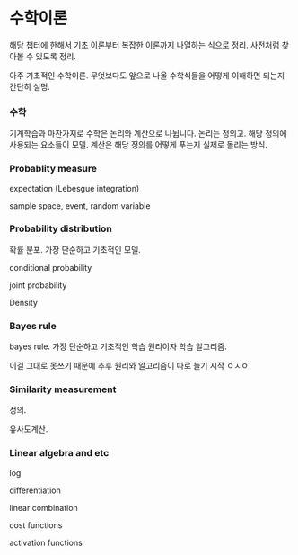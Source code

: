 # 수학이론 {#math}

해당 챕터에 한해서 기초 이론부터 복잡한 이론까지 나열하는 식으로 정리.
사전처럼 찾아볼 수 있도록 정리.

아주 기초적인 수학이론.
무엇보다도 앞으로 나올 수학식들을 어떻게 이해하면 되는지 간단히 설명.

### 수학 {-}

기계학습과 마찬가지로 수학은 논리와 계산으로 나뉩니다.
논리는 정의고.
해당 정의에 사용되는 요소들이 모델.
계산은 해당 정의를 어떻게 푸는지 실제로 돌리는 방식.

### Probablity measure {-}

expectation (Lebesgue integration)

sample space, event, random variable

### Probability distribution {-}

확률 분포. 가장 단순하고 기초적인 모델.

conditional probability

joint probability

Density

### Bayes rule {-}

bayes rule. 가장 단순하고 기초적인 학습 원리이자 학습 알고리즘.

이걸 그대로 못쓰기 때문에 추후 원리와 알고리즘이 따로 놀기 시작 ㅇㅅㅇ

### Similarity measurement {-}

정의.

유사도계산.

### Linear algebra and etc {-}

log

differentiation

linear combination

cost functions

activation functions
